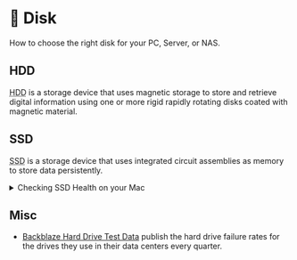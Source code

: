 # 💾 Disk

How to choose the right disk for your PC, Server, or NAS.

## HDD

<abbr title="Hard Disk Drive">HDD</abbr> is a storage device that uses magnetic storage to store and retrieve digital information using one or more rigid rapidly rotating disks coated with magnetic material.

## SSD

<abbr title="Solid State Drive">SSD</abbr> is a storage device that uses integrated circuit assemblies as memory to store data persistently.

<details>
<summary>Checking SSD Health on your Mac</summary>

1. Install `smartmontools`

```bash
brew install smartmontools
```

2. Check status

```bash
sudo smartctl --all /dev/disk0 # Replace disk0 with the disk you want to check
```

3. Look for the "Media Wearout Indicator" value. New SSDs have a value of 100, and the value decreases as the drive wears out.

</details>

## Misc

- [Backblaze Hard Drive Test Data](https://www.backblaze.com/cloud-storage/resources/hard-drive-test-data) publish the hard drive failure rates for the drives they use in their data centers every quarter.
